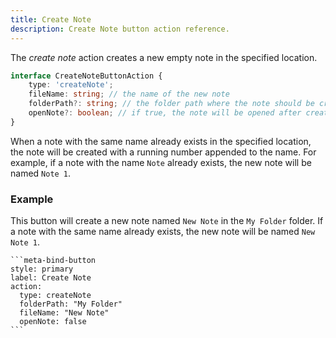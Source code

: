 ```yaml
---
title: Create Note
description: Create Note button action reference.
---
```


The _create note_ action creates a new empty note in the specified location.

```ts
interface CreateNoteButtonAction {
	type: 'createNote';
	fileName: string; // the name of the new note
	folderPath?: string; // the folder path where the note should be created, if not specified the note will be created in the root of the vault
	openNote?: boolean; // if true, the note will be opened after creation
}
```

When a note with the same name already exists in the specified location, the note will be created with a running number appended to the name.
For example, if a note with the name `Note` already exists, the new note will be named `Note 1`.

### Example

This button will create a new note named `New Note` in the `My Folder` folder.
If a note with the same name already exists, the new note will be named `New Note 1`.

````custom_markdown {5-8}
```meta-bind-button
style: primary
label: Create Note
action:
  type: createNote
  folderPath: "My Folder"
  fileName: "New Note"
  openNote: false
```
````
